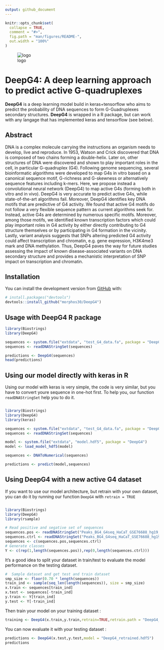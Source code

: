 ```yaml
---
output: github_document
---
```


<!-- README.md is generated from README.Rmd. Please edit that file -->

```r
knitr::opts_chunk$set(
  collapse = TRUE,
  comment = "#>",
  fig.path = "man/figures/README-",
  out.width = "100%"
)
```

![logo](logo.svg)

# __DeepG4__: A deep learning approach to predict active G-quadruplexes

<!-- badges: start -->
<!-- badges: end -->

__DeepG4__ is a deep learning model build in keras+tensorflow who aims to predict the probability of DNA sequences to form G-Guadruplexes secondary structures. __DeepG4__ is wrapped in a R package, but can work with any langage that has implemented keras and tensorflow (see below). 

## Abstract

DNA is a complex molecule carrying the instructions an organism needs to develop, live and reproduce. In 1953, Watson and Crick discovered that DNA is composed of two chains forming a double-helix. Later on, other structures of DNA were discovered and shown to play important roles in the cell, in particular G-quadruplex (G4). Following genome sequencing, several bioinformatic algorithms were developed to map G4s in vitro based on a canonical sequence motif, G-richness and G-skewness or alternatively sequence features including k-mers. Here, we propose instead a convolutional neural network (DeepG4) to map active G4s (forming both in vitro and in vivo). DeepG4 is very accurate to predict active G4s, while state-of-the-art algorithms fail. Moreover, DeepG4 identifies key DNA motifs that are predictive of G4 activity. We found that active G4 motifs do not follow a very flexible sequence pattern as current algorithms seek for. Instead, active G4s are determined by numerous specific motifs. Moreover, among those motifs, we identified known transcription factors which could play important roles in G4 activity by either directly contributing to G4 structure themselves or by participating in G4 formation in the vicinity. Lastly, variant analysis suggests that SNPs altering predicted G4 activity could affect transcription and chromatin, e.g. gene expression, H3K4me3 mark and DNA methylation. Thus, DeepG4 paves the way for future studies assessing the impact of known disease-associated variants on DNA secondary structure and provides a mechanistic interpretation of SNP impact on transcription and chromatin.

## Installation

You can install the development version from [GitHub](https://github.com/) with:

``` r
# install.packages("devtools")
devtools::install_github("morphos30/DeepG4")
```
## Usage with DeepG4 R package

```r
library(Biostrings)
library(DeepG4)

sequences <- system.file("extdata", "test_G4_data.fa", package = "DeepG4")
sequences <- readDNAStringSet(sequences)

predictions <- DeepG4(sequences)
head(predictions)
```

## Using our model directly with keras in R

Using our model with keras is very simple, the code is very similar, but you have to convert youre sequence in one-hot first. To help you, our function `readDNAStringSet` help you to do it.

```r

library(Biostrings)
library(DeepG4)
library(keras)

sequences <- system.file("extdata", "test_G4_data.fa", package = "DeepG4")
sequences <- readDNAStringSet(sequences)

model <- system.file("extdata", "model.hdf5", package = "DeepG4")
model <- load_model_hdf5(model)

sequences <- DNAToNumerical(sequences)

predictions <- predict(model,sequences)
```

## Using DeepG4 with a new active G4 dataset

If you want to use our model architecture, but retrain with your own dataset, you can do it by running our function `DeepG4` with `retrain = TRUE`

```r

library(Biostrings)
library(DeepG4)
library(rsample)

# Read positive and segative set of sequences 
sequences.pos <- readDNAStringSet("Peaks_BG4_G4seq_HaCaT_GSE76688_hg19_201b.Fa")
sequences.ctrl <- readDNAStringSet("Peaks_BG4_G4seq_HaCaT_GSE76688_hg19_201b_Ctrl_gkmSVM.Fa")
sequences <- c(sequences.pos,sequences.ctrl)
# Generate classes
Y <- c(rep(1,length(sequences.pos)),rep(0,length(sequences.ctrl)))

```

It's a good idea to split your dataset in train/test to evaluate the model performance on the testing dataset.

```r
#  Sample dataset and get test and train dataset
smp_size <- floor(0.70 * length(sequences))
train_ind <- sample(seq_len(length(sequences)), size = smp_size)
x.train <- sequences[train_ind]
x.test <- sequences[-train_ind]
y.train <- Y[train_ind]
y.test <- Y[-train_ind]
```
Then train your model on your training dataset :

```r
training <- DeepG4(x.train,y.train,retrain=TRUE,retrain.path = "DeepG4_retrained.hdf5")
```

You can now evaluate it with your testing dataset :

```r
predictions <- DeepG4(x.test,y.test,model = "DeepG4_retrained.hdf5")
predictions
```
